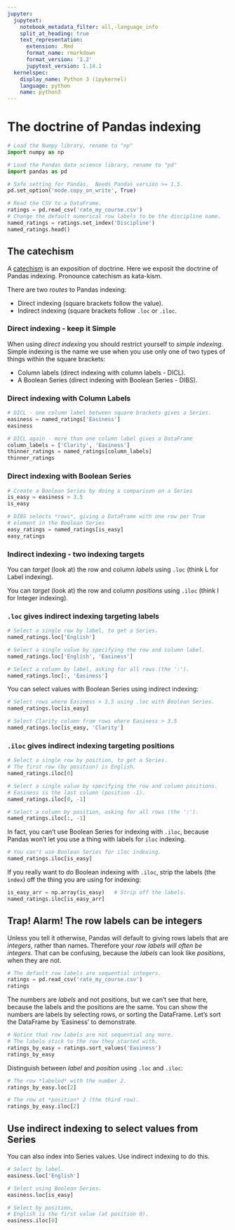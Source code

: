 ```yaml
---
jupyter:
  jupytext:
    notebook_metadata_filter: all,-language_info
    split_at_heading: true
    text_representation:
      extension: .Rmd
      format_name: rmarkdown
      format_version: '1.2'
      jupytext_version: 1.14.1
  kernelspec:
    display_name: Python 3 (ipykernel)
    language: python
    name: python3
---
```


# The doctrine of Pandas indexing

```python
# Load the Numpy library, rename to "np"
import numpy as np

# Load the Pandas data science library, rename to "pd"
import pandas as pd

# Safe setting for Pandas.  Needs Pandas version >= 1.5.
pd.set_option('mode.copy_on_write', True)
```

```python
# Read the CSV to a DataFrame.
ratings = pd.read_csv('rate_my_course.csv')
# Change the default numerical row labels to be the discipline name.
named_ratings = ratings.set_index('Discipline')
named_ratings.head()
```

## The catechism


A [catechism](https://en.wikipedia.org/wiki/Catechism) is an exposition of
doctrine.  Here we exposit the doctrine of Pandas indexing.  Pronounce
catechism as kata-kism.

There are two *routes* to Pandas indexing:

* Direct indexing (square brackets follow the value).
* Indirect indexing (square brackets follow `.loc` or `.iloc`.

### Direct indexing - keep it Simple


When using *direct indexing* you should restrict yourself to *simple indexing*.  Simple indexing is the name we use when you use only one of two types of things within the square brackets:

* Column labels (direct indexing with column labels - DICL).
* A Boolean Series (direct indexing with Boolean Series - DIBS).

### Direct indexing with Column Labels

```python
# DICL - one column label between square brackets gives a Series.
easiness = named_ratings['Easiness']
easiness
```

```python
# DICL again - more than one column label gives a DataFrame
column_labels = ['Clarity', 'Easiness']
thinner_ratings = named_ratings[column_labels]
thinner_ratings
```

### Direct indexing with Boolean Series

```python
# Create a Boolean Series by doing a comparison on a Series
is_easy = easiness > 3.5
is_easy
```

```python
# DIBS selects *rows*, giving a DataFrame with one row per True
# element in the Boolean Series
easy_ratings = named_ratings[is_easy]
easy_ratings
```

### Indirect indexing - two indexing targets


You can *target* (look at) the row and column *labels* using `.loc` (think L for Label indexing).

You can *target* (look at) the row and column *positions* using `.iloc` (think I for Integer indexing).

### `.loc` gives indirect indexing targeting labels

```python
# Select a single row by label, to get a Series.
named_ratings.loc['English']
```

```python
# Select a single value by specifying the row and column label.
named_ratings.loc['English', 'Easiness']
```

```python
# Select a column by label, asking for all rows (the ':').
named_ratings.loc[:, 'Easiness']
```

You can select values with Boolean Series using indirect indexing:

```python
# Select rows where Easiness > 3.5 using .loc with Boolean Series.
named_ratings.loc[is_easy]
```

```python
# Select Clarity column from rows where Easiness > 3.5
named_ratings.loc[is_easy, 'Clarity']
```

### `.iloc` gives indirect indexing targeting positions

```python
# Select a single row by position, to get a Series.
# The first row (by position) is English.
named_ratings.iloc[0]
```

```python
# Select a single value by specifying the row and column positions.
# Easiness is the last column (position -1).
named_ratings.iloc[0, -1]
```

```python
# Select a column by position, asking for all rows (the ':').
named_ratings.iloc[:, -1]
```

In fact, you can't use Boolean Series for indexing with `.iloc`, because Pandas
won't let you use a thing with labels for `iloc` indexing.

```python
# You can't use Boolean Series for iloc indexing.
named_ratings.iloc[is_easy]
```

If you really want to do Boolean indexing with `.iloc`, strip the labels (the
`index`) off the thing you are using for indexing:

```python
is_easy_arr = np.array(is_easy)   # Strip off the labels.
named_ratings.iloc[is_easy_arr]
```

## Trap! Alarm!  The row labels can be integers


Unless you tell it otherwise, Pandas will default to giving rows labels that
are *integers*, rather than names.  Therefore your *row labels will often be
integers*. That can be confusing, because the *labels* can look like
*positions*, when they are not.

```python
# The default row labels are sequential integers.
ratings = pd.read_csv('rate_my_course.csv')
ratings
```

The numbers are *labels* and not positions, but we can't see that here, because
the labels and the positions are the same.  You can show the numbers are labels
by selecting rows, or sorting the DataFrame.   Let's sort the DataFrame by
'Easiness' to demonstrate.

```python
# Notice that row labels are not sequential any more.
# The labels stick to the row they started with.
ratings_by_easy = ratings.sort_values('Easiness')
ratings_by_easy
```

Distinguish between *label* and *position* using `.loc` and `.iloc`:

```python
# The row *labeled* with the number 2.
ratings_by_easy.loc[2]
```

```python
# The row at *position* 2 (the third row).
ratings_by_easy.iloc[2]
```

## Use indirect indexing to select values from Series

You can also index into Series values.  Use indirect indexing to do this.

```python
# Select by label.
easiness.loc['English']
```

```python
# Select using Boolean Series.
easiness.loc[is_easy]
```

```python
# Select by position.
# English is the first value (at position 0).
easiness.iloc[0]
```
